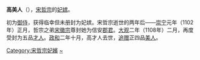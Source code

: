 '''高美人'''（{{bd|11世纪||1112年|}}），[[宋哲宗|宋哲宗]]的[[妃嫔|妃嫔]]。

初为[[宫女|御侍]]，获得临幸但未册封为妃嫔。宋哲宗逝世的两年后——[[崇宁|崇宁]]元年（1102年）正月，哲宗之弟[[宋徽宗|宋徽宗]]尊封她为信安[[郡君|郡君]]。[[大观_(年号)|大观]]二年（1108年）二月，再度受封为五品[[才人|才人]]。[[政和_(年号)|政和]]二年十月，高才人去世，[[追赠|追赠]]正四品[[美人_(位号)|美人]]。 

[[Category:宋哲宗妃嬪|Category:宋哲宗妃嬪]]
[[Category:高姓|~]]